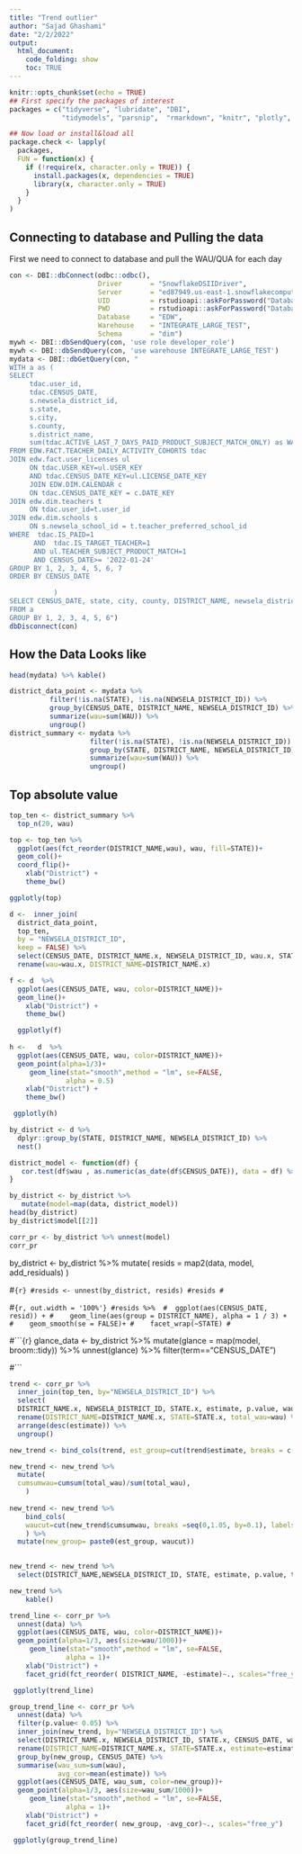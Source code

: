 ```yaml
---
title: "Trend outlier"
author: "Sajad Ghashami"
date: "2/2/2022"
output:
  html_document:
    code_folding: show
    toc: TRUE
---
```

```r
knitr::opts_chunk$set(echo = TRUE)
## First specify the packages of interest
packages = c("tidyverse", "lubridate", "DBI",
             "tidymodels", "parsnip",  "rmarkdown", "knitr", "plotly", "modelr"  )

## Now load or install&load all
package.check <- lapply(
  packages,
  FUN = function(x) {
    if (!require(x, character.only = TRUE)) {
      install.packages(x, dependencies = TRUE)
      library(x, character.only = TRUE)
    }
  }
)


```

## Connecting to database and Pulling the data

First we need to connect to database and pull the WAU/QUA for each day

```r
con <- DBI::dbConnect(odbc::odbc(),
                      Driver       = "SnowflakeDSIIDriver",
                      Server       = "ed87949.us-east-1.snowflakecomputing.com",
                      UID          = rstudioapi::askForPassword("Database user"),
                      PWD          = rstudioapi::askForPassword("Database password"),
                      Database     = "EDW",
                      Warehouse    = "INTEGRATE_LARGE_TEST",
                      Schema       = "dim")
mywh <- DBI::dbSendQuery(con, 'use role developer_role')
mywh <- DBI::dbSendQuery(con, 'use warehouse INTEGRATE_LARGE_TEST')
mydata <- DBI::dbGetQuery(con, "
WITH a as (
SELECT
     tdac.user_id, 
     tdac.CENSUS_DATE,
     s.newsela_district_id,
     s.state,
     s.city,
     s.county,
     s.district_name,
     sum(tdac.ACTIVE_LAST_7_DAYS_PAID_PRODUCT_SUBJECT_MATCH_ONLY) as WAU
FROM EDW.FACT.TEACHER_DAILY_ACTIVITY_COHORTS tdac
JOIN edw.fact.user_licenses ul
     ON tdac.USER_KEY=ul.USER_KEY
     AND tdac.CENSUS_DATE_KEY=ul.LICENSE_DATE_KEY
     JOIN EDW.DIM.CALENDAR c
     ON tdac.CENSUS_DATE_KEY = c.DATE_KEY
JOIN edw.dim.teachers t
     ON tdac.user_id=t.user_id      
JOIN edw.dim.schools s
     ON s.newsela_school_id = t.teacher_preferred_school_id          
WHERE  tdac.IS_PAID=1
      AND  tdac.IS_TARGET_TEACHER=1
      AND ul.TEACHER_SUBJECT_PRODUCT_MATCH=1
      AND CENSUS_DATE>= '2022-01-24'
GROUP BY 1, 2, 3, 4, 5, 6, 7
ORDER BY CENSUS_DATE

           )
SELECT CENSUS_DATE, state, city, county, DISTRICT_NAME, newsela_district_id, SUM(WAU) as wau
FROM a
GROUP BY 1, 2, 3, 4, 5, 6")
dbDisconnect(con)
```

## How the Data Looks like
```r
head(mydata) %>% kable()
```

```r
district_data_point <- mydata %>%
          filter(!is.na(STATE), !is.na(NEWSELA_DISTRICT_ID)) %>%
          group_by(CENSUS_DATE, DISTRICT_NAME, NEWSELA_DISTRICT_ID) %>%
          summarize(wau=sum(WAU)) %>%
          ungroup()
district_summary <- mydata %>%
                    filter(!is.na(STATE), !is.na(NEWSELA_DISTRICT_ID)) %>%
                    group_by(STATE, DISTRICT_NAME, NEWSELA_DISTRICT_ID) %>%
                    summarize(wau=sum(WAU)) %>%
                    ungroup()
```

## Top absolute value
```r
top_ten <- district_summary %>% 
  top_n(20, wau)

top <- top_ten %>%
  ggplot(aes(fct_reorder(DISTRICT_NAME,wau), wau, fill=STATE))+
  geom_col()+
  coord_flip()+
    xlab("District") +
    theme_bw()

ggplotly(top)
```
```r
 
d <-  inner_join(
  district_data_point,  
  top_ten,
  by = "NEWSELA_DISTRICT_ID",
  keep = FALSE) %>%
  select(CENSUS_DATE, DISTRICT_NAME.x, NEWSELA_DISTRICT_ID, wau.x, STATE) %>%
  rename(wau=wau.x, DISTRICT_NAME=DISTRICT_NAME.x)

f <- d  %>%
  ggplot(aes(CENSUS_DATE, wau, color=DISTRICT_NAME))+
  geom_line()+
    xlab("District") +
    theme_bw()

  ggplotly(f)
  
h <-   d  %>%
  ggplot(aes(CENSUS_DATE, wau, color=DISTRICT_NAME))+
  geom_point(alpha=1/3)+
     geom_line(stat="smooth",method = "lm", se=FALSE,
              alpha = 0.5)
    xlab("District") +
    theme_bw()

 ggplotly(h)
```

```r
by_district <- d %>%
  dplyr::group_by(STATE, DISTRICT_NAME, NEWSELA_DISTRICT_ID) %>%
  nest()

```

```r
district_model <- function(df) {
   cor.test(df$wau , as.numeric(as_date(df$CENSUS_DATE)), data = df) %>% tidy()
}

by_district <- by_district %>%
   mutate(model=map(data, district_model))
head(by_district)
by_district$model[[2]]

corr_pr <- by_district %>% unnest(model)
corr_pr

```
by_district <- by_district %>% 
  mutate(
    resids = map2(data, model, add_residuals)
  )
  
#```{r}
#resids <- unnest(by_district, resids)
#resids
#```

#```{r, out.width = '100%'}
#resids %>% 
#  ggplot(aes(CENSUS_DATE, resid)) +
#    geom_line(aes(group = DISTRICT_NAME), alpha = 1 / 3) + 
#    geom_smooth(se = FALSE)+
#    facet_wrap(~STATE)
#```



#```{r}
glance_data <- by_district %>% 
  mutate(glance = map(model, broom::tidy)) %>% 
  unnest(glance) %>%
  filter(term=="CENSUS_DATE")
  
#```


```r
trend <- corr_pr %>%
  inner_join(top_ten, by="NEWSELA_DISTRICT_ID") %>%
  select(
  DISTRICT_NAME.x, NEWSELA_DISTRICT_ID, STATE.x, estimate, p.value, wau) %>%
  rename(DISTRICT_NAME=DISTRICT_NAME.x, STATE=STATE.x, total_wau=wau) %>%
  arrange(desc(estimate)) %>%
  ungroup()

new_trend <- bind_cols(trend, est_group=cut(trend$estimate, breaks = c(-1.1,-0.6,-0.25, 0, 0.25,0.6,1.1), labels = FALSE))

new_trend <- new_trend %>%
  mutate(
  cumsumwau=cumsum(total_wau)/sum(total_wau),
    )
 
new_trend <- new_trend %>% 
    bind_cols(
    waucut=cut(new_trend$cumsumwau, breaks =seq(0,1.05, by=0.1), labels = FALSE)
    ) %>%
  mutate(new_group= paste0(est_group, waucut))
  

new_trend <- new_trend %>%
  select(DISTRICT_NAME,NEWSELA_DISTRICT_ID,	STATE, estimate, p.value, total_wau, est_group, waucut, new_group)

new_trend %>%
    kable()
```

```r
trend_line <- corr_pr %>% 
  unnest(data) %>%
  ggplot(aes(CENSUS_DATE, wau, color=DISTRICT_NAME))+
  geom_point(alpha=1/3, aes(size=wau/1000))+
     geom_line(stat="smooth",method = "lm", se=FALSE,
              alpha = 1)+
    xlab("District") +
    facet_grid(fct_reorder( DISTRICT_NAME, -estimate)~., scales="free_y")

 ggplotly(trend_line)
```


```r
group_trend_line <- corr_pr %>% 
  unnest(data) %>%
  filter(p.value< 0.05) %>%
  inner_join(new_trend, by="NEWSELA_DISTRICT_ID") %>%
  select(DISTRICT_NAME.x, NEWSELA_DISTRICT_ID, STATE.x, CENSUS_DATE, wau, estimate.x, p.value.x,  new_group) %>%
  rename(DISTRICT_NAME=DISTRICT_NAME.x, STATE=STATE.x, estimate=estimate.x, p.value= p.value.x) %>%
  group_by(new_group, CENSUS_DATE) %>%
  summarise(wau_sum=sum(wau),
            avg_cor=mean(estimate)) %>%
  ggplot(aes(CENSUS_DATE, wau_sum, color=new_group))+
  geom_point(alpha=1/3, aes(size=wau_sum/1000))+
     geom_line(stat="smooth",method = "lm", se=FALSE,
              alpha = 1)+
    xlab("District") +
    facet_grid(fct_reorder( new_group, -avg_cor)~., scales="free_y")

 ggplotly(group_trend_line)
```
